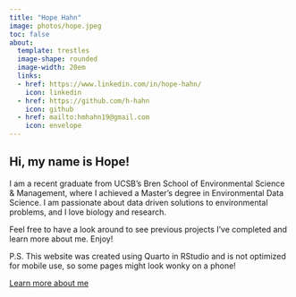 ```yaml
---
title: "Hope Hahn"
image: photos/hope.jpeg
toc: false
about:
  template: trestles
  image-shape: rounded
  image-width: 20em
  links: 
  - href: https://www.linkedin.com/in/hope-hahn/
    icon: linkedin
  - href: https://github.com/h-hahn
    icon: github
  - href: mailto:hmhahn19@gmail.com
    icon: envelope
---
```


## Hi, my name is Hope! 

I am a recent graduate from UCSB's Bren School of Environmental Science & Management, where I achieved a Master's degree in Environmental Data Science. I am passionate about data driven solutions to environmental problems, and I love biology and research. 

Feel free to have a look around to see previous projects I've completed and learn more about me. Enjoy!

P.S. This website was created using Quarto in RStudio and is not optimized for mobile use, so some pages might look wonky on a phone!

[Learn more about me](about.qmd){.btn .custom-btn .btn role="button" data-toggle="tooltip" title="click here to learn more about me!"}
